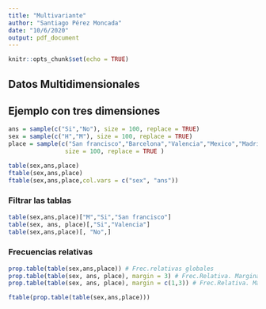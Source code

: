```yaml
---
title: "Multivariante"
author: "Santiago Pérez Moncada"
date: "10/6/2020"
output: pdf_document
---
```


```r
knitr::opts_chunk$set(echo = TRUE)
```

## Datos Multidimensionales

## Ejemplo con tres dimensiones

```r
ans = sample(c("Si","No"), size = 100, replace = TRUE)
sex = sample(c("H","M"), size = 100, replace = TRUE)
place = sample(c("San francisco","Barcelona","Valencia","Mexico","Madrid"), 
                size = 100, replace = TRUE )

table(sex,ans,place)
ftable(sex,ans,place)
ftable(sex,ans,place,col.vars = c("sex", "ans"))
```

### Filtrar las tablas
```r
table(sex,ans,place)["M","Si","San francisco"]
table(sex, ans, place)[,"Si","Valencia"]
table(sex,ans,place)[, "No",]
```

### Frecuencias relativas
```r
prop.table(table(sex,ans,place)) # Frec.relativas globales
prop.table(table(sex, ans, place), margin = 3) # Frec.Relativa. Marginal por pais
prop.table(table(sex, ans, place), margin = c(1,3)) # Frec.Relativa. Marginal por Sexo y pais

ftable(prop.table(table(sex,ans,place)))
```

